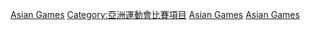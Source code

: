 {{Cat main}}

[[Category:七人制橄欖球賽事|Asian Games]]
[[Category:亞洲運動會比賽項目|Category:亞洲運動會比賽項目]]
[[Category:亞洲橄欖球賽事|Asian Games]]
[[Category:綜合運動會橄欖球比賽|Asian Games]]